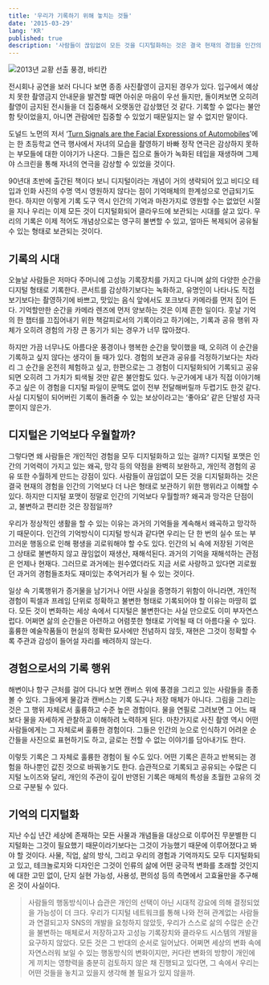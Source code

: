 ```yaml
---
title: '우리가 기록하기 위해 놓치는 것들'
date: '2015-03-29'
lang: 'KR'
published: true
description: '사람들이 끊임없이 모든 것을 디지털화하는 것은 결국 현재의 경험을 인간의 기억보다 더 나은 형태로 보관하기 위한 행위라고 이해할 수 있다. 하지만 디지털 포맷이 정말로 인간의 기억보다 우월할까? 왜곡과 망각은 단점이고, 불변하고 편리한 것은 장점일까?'
---
```



![2013년 교황 선출 풍경, 바티칸](2013-vatican.jpg)

전시회나 공연을 보러 다니다 보면 종종 사진촬영이 금지된 경우가 있다. 입구에서 예상치 못한 촬영금지 안내문을 발견할 때면 아쉬운 마음이 우선 들지만, 돌이켜보면 오히려 촬영이 금지된 전시들을 더 집중해서 오랫동안 감상했던 것 같다. 기록할 수 없다는 불안함 탓이었을지, 아니면 관람에만 집중할 수 있었기 때문일지는 알 수 없지만 말이다.

도널드 노먼의 저서 ‘[Turn Signals are the Facial Expressions of Automobiles](https://read.amazon.com.au/kp/embed?asin=B00QFJSEWQ&preview=newtab&linkCode=kpe&ref_=cm_sw_r_kb_dp_lkb9DbMDMTKPH)’에는 한 초등학교 연극 행사에서 자녀의 모습을 촬영하기 바빠 정작 연극은 감상하지 못하는 부모들에 대한 이야기가 나온다. 그들은 집으로 돌아가 녹화된 테입을 재생하며 그제야 스크린을 통해 자녀의 연극을 감상할 수 있었을 것이다.

90년대 초반에 출간된 책이다 보니 디지털이라는 개념이 거의 생략되어 있고 비디오 테입과 인화 사진의 수명 역시 영원하지 않다는 점이 기억매체의 한계성으로 언급되기도 한다. 하지만 이렇게 기록 도구 역시 인간의 기억과 마찬가지로 영원할 수는 없었던 시절을 지나 우리는 이제 모든 것이 디지털화되어 클라우드에 보관되는 시대를 살고 있다. 우리의 기록은 이제 적어도 개념상으로는 영구히 불변할 수 있고, 얼마든 복제되어 공유될 수 있는 형태로 보관되는 것이다.

## 기록의 시대

오늘날 사람들은 저마다 주머니에 고성능 기록장치를 가지고 다니며 삶의 다양한 순간을 디지털 형태로 기록한다. 콘서트를 감상하기보다는 녹화하고, 유명인이 나타나도 직접 보기보다는 촬영하기에 바쁘고, 맛있는 음식 앞에서도 포크보다 카메라를 먼저 집어 든다. 기억할만한 순간을 카메라 렌즈에 먼저 양보하는 것은 이제 흔한 일이다. 훗날 기억의 한 챕터를 끄집어내기 위한 책갈피로서의 기록이라고 하기에는, 기록과 공유 행위 자체가 오히려 경험의 가장 큰 동기가 되는 경우가 너무 많아졌다.

하지만 가끔 너무나도 아름다운 풍경이나 행복한 순간을 맞이했을 때, 오히려 이 순간을 기록하고 싶지 않다는 생각이 들 때가 있다. 경험의 보관과 공유를 걱정하기보다는 차라리 그 순간을 온전히 체험하고 싶고, 한편으로는 그 경험이 디지털화되어 기록되고 공유되면 오히려 그 가치가 퇴색될 것만 같은 불안함도 있다. 누군가에게 내가 직접 이야기해 주고 싶은 이 경험을 디지털 파일이 문맥도 없이 전부 전달해버릴까 두렵기도 한것 같다. 사실 디지털이 되어버린 기록이 돌려줄 수 있는 보상이라고는 ‘좋아요’ 같은 단발성 자극뿐이지 않은가.

## 디지털은 기억보다 우월할까?

그렇다면 왜 사람들은 개인적인 경험을 모두 디지털화하고 있는 걸까? 디지털 포맷은 인간의 기억력이 가지고 있는 왜곡, 망각 등의 약점을 완벽히 보완하고, 개인적 경험의 공유 또한 수월하게 만드는 강점이 있다. 사람들이 끊임없이 모든 것을 디지털화하는 것은 결국 현재의 경험을 인간의 기억보다 더 나은 형태로 보관하기 위한 행위라고 이해할 수 있다. 하지만 디지털 포맷이 정말로 인간의 기억보다 우월할까? 왜곡과 망각은 단점이고, 불변하고 편리한 것은 장점일까?

우리가 정상적인 생활을 할 수 있는 이유는 과거의 기억들을 계속해서 왜곡하고 망각하기 때문이다. 인간의 기억방식이 디지털 방식과 같다면 우리는 단 한 번의 실수 또는 부끄러운 행동으로 인해 평생을 괴로워해야 할 수도 있다. 인간의 뇌 속에 저장된 기억은 그 상태로 불변하지 않고 끊임없이 재생산, 재해석된다. 과거의 기억을 재해석하는 관점은 언제나 현재다. 그러므로 과거에는 원수였더라도 지금 서로 사랑하고 있다면 괴로웠던 과거의 경험들조차도 재미있는 추억거리가 될 수 있는 것이다.

일상 속 기록행위가 증거물을 남기거나 어떤 사실을 증명하기 위함이 아니라면, 개인적 경험이 픽셀과 프레임 단위로 정확하고 불변한 형태로 기록되어야 할 이유는 마땅히 없다. 모든 것이 변화하는 세상 속에서 디지털은 불변한다는 사실 만으로도 이미 부자연스럽다. 어쩌면 삶의 순간들은 아련하고 어렴풋한 형태로 기억될 때 더 아름다울 수 있다. 훌륭한 예술작품들이 현실의 정확한 묘사에만 전념하지 않듯, 재현은 그것이 정확할 수록 주관과 감성이 들어설 자리를 배려하지 않는다.

## 경험으로서의 기록 행위

해변이나 항구 근처를 걸어 다니다 보면 캔버스 위에 풍경을 그리고 있는 사람들을 종종 볼 수 있다. 그들에게 물감과 캔버스는 기록 도구나 저장 매체가 아니다. 그림을 그리는 것은 그 행위 자체로서 훌륭하고 수준 높은 경험이다. 물을 연필로 그려보면 그 어느 때보다 물을 자세하게 관찰하고 이해하려 노력하게 된다. 마찬가지로 사진 촬영 역시 어떤 사람들에게는 그 자체로써 훌륭한 경험이다. 그들은 인간의 눈으로 인식하기 어려운 순간들을 사진으로 표현하기도 하고, 글로는 전할 수 없는 이야기를 담아내기도 한다.

이렇듯 기록은 그 자체로 훌륭한 경험이 될 수도 있다. 어떤 기록은 흔하고 반복되는 경험을 하나뿐인 값진 것으로 바꿔놓기도 한다. 습관적으로 기록되고 공유되는 수많은 디지털 노이즈와 달리, 개인의 주관이 깊이 반영된 기록은 매체의 특성을 초월한 고유의 것으로 구분될 수 있다.

## 기억의 디지털화

지난 수십 년간 세상에 존재하는 모든 사물과 개념들을 대상으로 이루어진 무분별한 디지털화는 그것이 필요했기 때문이라기보다는 그것이 가능했기 때문에 이루어졌다고 봐야 할 것이다. 사물, 직업, 삶의 방식, 그리고 우리의 경험과 기억까지도 모두 디지털화되고 있고, 테크놀로지와 디자인은 그것이 인류의 삶에 어떤 궁극적 변화를 초래할 것인지에 대한 고민 없이, 단지 실현 가능성, 사용성, 편의성 등의 측면에서 고효율만을 추구해온 것이 사실이다.

<Blockquote
  quote="Science Finds, Industry Applies, Man Conforms"
  addition="과학이 발견하고, 산업이 적용하고, 인간은 순응한다."
  name="1993년 시카고 세계박람회의 모토"
/>

사람들의 행동방식이나 습관은 개인의 선택이 아닌 시대적 강요에 의해 결정되었을 가능성이 더 크다. 우리가 디지털 네트워크를 통해 나와 전혀 관계없는 사람들과 연결되고자 SNS의 개발을 요청하지 않았듯, 우리가 스스로 삶의 수많은 순간을 불변하는 매체로서 저장하고자 고성능 기록장치와 클라우드 시스템의 개발을 요구하지 않았다. 모든 것은 그 반대의 순서로 일어났다. 어쩌면 세상의 변화 속에 자연스러워 보일 수 있는 행동방식의 변화이지만, 커다란 변화의 방향이 개인에게 끼치는 영향력을 충분히 검토하지 않은 채 진행되고 있다면, 그 속에서 우리는 어떤 것들을 놓치고 있을지 생각해 볼 필요가 있지 않을까.
